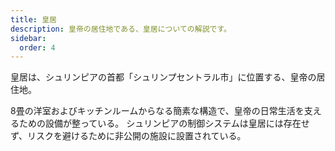 ```yaml
---
title: 皇居
description: 皇帝の居住地である、皇居についての解説です。
sidebar:
  order: 4
---
```


皇居は、シュリンピアの首都「シュリンプセントラル市」に位置する、皇帝の居住地。

8畳の洋室およびキッチンルームからなる簡素な構造で、皇帝の日常生活を支えるための設備が整っている。
シュリンピアの制御システムは皇居には存在せず、リスクを避けるために非公開の施設に設置されている。
